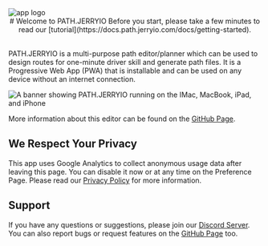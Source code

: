 
<img src="static/logo464.svg" alt="app logo" className="WelcomeModal-Logo" />

<div align='center' style={{"marginBlockStart": "16px", "marginBlockEnd": "16px"}}>
# Welcome to PATH.JERRYIO
Before you start, please take a few minutes to read our [tutorial](https://docs.path.jerryio.com/docs/getting-started).
</div>

<br />

PATH.JERRYIO is a multi-purpose path editor/planner which can be used to design routes for one-minute driver skill and generate path files. It is a Progressive Web App (PWA) that is installable and can be used on any device without an internet connection.

![A banner showing PATH.JERRYIO running on the IMac, MacBook, iPad, and iPhone](static/readme-banner-0.5x.png)

More information about this editor can be found on the [GitHub Page](https://github.com/Jerrylum/path.jerryio).

## We Respect Your Privacy

This app uses Google Analytics to collect anonymous usage data after leaving this page.
You can disable it now or at any time on the Preference Page.
Please read our [Privacy Policy](https://github.com/Jerrylum/path.jerryio/blob/main/PRIVACY.md) for more information.

<ObserverCheckbox label="Enable Google Analytics" checked={props.isGAEnabled} onCheckedChange={props.setIsGAEnabled} />

## Support

If you have any questions or suggestions, please join our [Discord Server](https://discord.gg/4uVSVXXBBa).
You can also report bugs or request features on the [GitHub Page](https://github.com/Jerrylum/path.jerryio) too.

